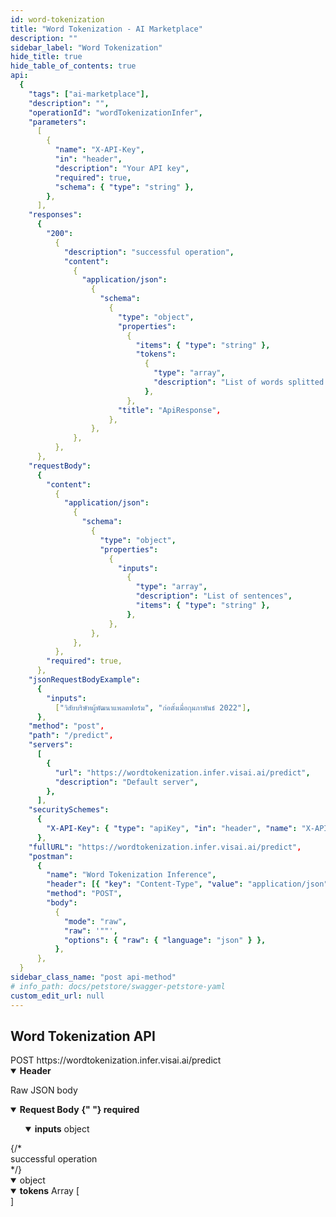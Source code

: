 ```yaml
---
id: word-tokenization
title: "Word Tokenization - AI Marketplace"
description: ""
sidebar_label: "Word Tokenization"
hide_title: true
hide_table_of_contents: true
api:
  {
    "tags": ["ai-marketplace"],
    "description": "",
    "operationId": "wordTokenizationInfer",
    "parameters":
      [
        {
          "name": "X-API-Key",
          "in": "header",
          "description": "Your API key",
          "required": true,
          "schema": { "type": "string" },
        },
      ],
    "responses":
      {
        "200":
          {
            "description": "successful operation",
            "content":
              {
                "application/json":
                  {
                    "schema":
                      {
                        "type": "object",
                        "properties":
                          {
                            "items": { "type": "string" },
                            "tokens":
                              {
                                "type": "array",
                                "description": "List of words splitted from the sentence",
                              },
                          },
                        "title": "ApiResponse",
                      },
                  },
              },
          },
      },
    "requestBody":
      {
        "content":
          {
            "application/json":
              {
                "schema":
                  {
                    "type": "object",
                    "properties":
                      {
                        "inputs":
                          {
                            "type": "array",
                            "description": "List of sentences",
                            "items": { "type": "string" },
                          },
                      },
                  },
              },
          },
        "required": true,
      },
    "jsonRequestBodyExample":
      {
        "inputs":
          ["วิสัยบริษัทผู้พัฒนาแพลตฟอร์ม", "ก่อตั้งเมื่อกุมภาพันธ์ 2022"],
      },
    "method": "post",
    "path": "/predict",
    "servers":
      [
        {
          "url": "https://wordtokenization.infer.visai.ai/predict",
          "description": "Default server",
        },
      ],
    "securitySchemes":
      {
        "X-API-Key": { "type": "apiKey", "in": "header", "name": "X-API-Key" },
      },
    "fullURL": "https://wordtokenization.infer.visai.ai/predict",
    "postman":
      {
        "name": "Word Tokenization Inference",
        "header": [{ "key": "Content-Type", "value": "application/json" }],
        "method": "POST",
        "body":
          {
            "mode": "raw",
            "raw": '""',
            "options": { "raw": { "language": "json" } },
          },
      },
  }
sidebar_class_name: "post api-method"
# info_path: docs/petstore/swagger-petstore-yaml
custom_edit_url: null
---
```



## Word Tokenization API

<div className="custom-url-container">
  <span className="custom-method">POST</span>
  <span className="custom-url">https://wordtokenization.infer.visai.ai/predict</span>
</div>
<details style={{ marginBottom: "1rem" }} data-collapsed={false} open={true}>
  <summary style={{}}>
    <strong>Header</strong>
  </summary>
  <div>
    <ul>
      <ParamsItem
        className={"paramsItem"}
        param={{
          name: "X-API-Key",
          in: "header",
          description: "Your API key",
          required: true,
          schema: { type: "string" },
        }}
      ></ParamsItem>
    </ul>
  </div>
</details>
<MimeTabs>
  <TabItem label={"application/json"} value={"application/json"}>
    <p style={{ marginLeft: "1rem", marginBottom: "0px", fontWeight: 500, fontSize: "12px" }}>Raw JSON body</p>
    <details style={{}} data-collapsed={false} open={true}>
      <summary style={{ textAlign: "left" }}>
        <strong>Request Body</strong>
        <strong
          style={{
            fontSize: "var(--ifm-code-font-size)",
            color: "var(--openapi-required)",
          }}
        >
          {" "}
          required
        </strong>
      </summary>
      <ul style={{ marginLeft: "1rem" }}>
        <SchemaItem collapsible={true} className={"schemaItem"}>
          <details style={{}} data-collapsed={false} open={true}>
            <summary style={{}}>
              <strong>inputs</strong>
              <span style={{ opacity: "0.6" }}> object</span>
            </summary>
            <div style={{ marginLeft: "1rem" }}>
              <SchemaItem
                collapsible={false}
                name={""}
                required={false}
                schemaName={"string[]"}
                qualifierMessage={undefined}
                schema={{
                  description: "List of sentence",
                  title: "",
                }}
              ></SchemaItem>
            </div>
          </details>
        </SchemaItem>
      </ul>
    </details>
  </TabItem>
</MimeTabs>
<div>
  <ApiTabs>
    <TabItem label={"200"} value={"200"}>
      {/* <div>successful operation</div> */}
      <div>
        <MimeTabs schemaType={"response"}>
          <TabItem label={"application/json"} value={"application/json"}>
            <SchemaTabs>
              <TabItem label={"Schema"} value={"Schema"}>
                <details style={{}} data-collapsed={false} open={true}>
                  <summary style={{}}>
                    <span style={{ opacity: "0.6" }}> object</span>
                  </summary>
                  <div style={{ marginLeft: "1rem" }}>
                    <SchemaItem
                      collapsible={false}
                      className={"schemaItem"}
                    >
                      <details style={{}} data-collapsed={false} open={true}>
                        <summary style={{}}>
                          <strong>tokens</strong>
                          <span style={{ opacity: "0.6" }}> Array [</span>
                        </summary>
                        <div style={{ marginLeft: "1rem" }}>
                          <SchemaItem
                            collapsible={false}
                            name={""}
                            required={false}
                            schemaName={"string[]"}
                            qualifierMessage={undefined}
                            schema={{
                              type: "array",
                              description: "List of words splitted from the sentence"
                            }}
                          ></SchemaItem>
                        </div>
                        <div
                          style={{
                            fontSize: "var(--ifm-code-font-size)",
                            opacity: "0.6",
                            marginLeft: "-.5rem",
                          }}
                        >
                          ]
                        </div>
                      </details>
                    </SchemaItem>
                  </div>
                </details>
              </TabItem>
              <TabItem
                label={"Example (from schema)"}
                value={"Example (from schema)"}
              >
                <ResponseSamples
                  responseExample={
                    `{
  "tokens": [
    [
      "วิสัย",
      "บริษัท",
      "ผู้พัฒนา",
      "แพลตฟอร์ม"
    ],
    [
      "ก่อตั้ง",
      "เมื่อ",
      "กุมภาพันธ์",
      " ",
      "2022"
    ]
  ]
}`
}
language={"json"} ></ResponseSamples>

</TabItem>
</SchemaTabs>
</TabItem>
</MimeTabs>
</div>
</TabItem>

  </ApiTabs>
</div>

